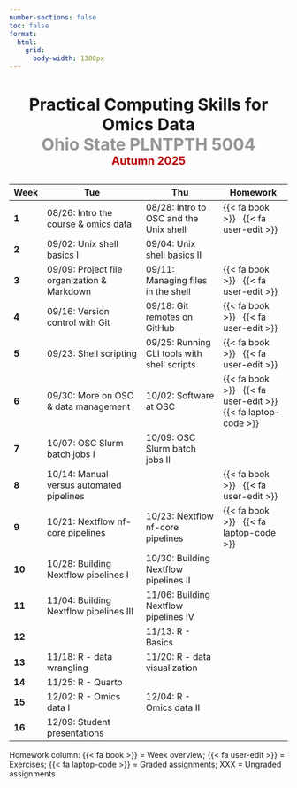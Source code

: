 ```yaml
---
number-sections: false
toc: false
format:
  html:
    grid:
      body-width: 1300px
---
```


<h3 align="center" style="font-size:30px">

Practical Computing Skills for Omics Data <br> [Ohio State PLNTPTH 5004<br>]{style="color:#969696"} [Autumn 2025]{style="color:#bb0000; font-size:20px"}

</h3>

| Week | Tue | Thu | Homework |
|-------|--------------------------|--------------------|------------------|
| **1** | 08/26: Intro the course & omics data | 08/28: Intro to OSC and the Unix shell | {{< fa book >}}   {{< fa user-edit >}} |
| **2** | 09/02: Unix shell basics I | 09/04: Unix shell basics II |  |
| **3** | 09/09: Project file organization & Markdown | 09/11: Managing files in the shell | {{< fa book >}}   {{< fa user-edit >}} |
| **4** | 09/16: Version control with Git | 09/18: Git remotes on GitHub | {{< fa book >}}   {{< fa user-edit >}} |
| **5** | 09/23: Shell scripting | 09/25: Running CLI tools with shell scripts | {{< fa book >}}   {{< fa user-edit >}} |
| **6** | 09/30: More on OSC & data management | 10/02: Software at OSC | {{< fa book >}}   {{< fa user-edit >}}   {{< fa laptop-code >}} |
| **7** | 10/07: OSC Slurm batch jobs I | 10/09: OSC Slurm batch jobs II |  |
| **8** | 10/14: Manual versus automated pipelines |  | {{< fa book >}}   {{< fa user-edit >}} |
| **9** | 10/21: Nextflow nf-core pipelines | 10/23: Nextflow nf-core pipelines | {{< fa book >}}   {{< fa laptop-code >}} |
| **10** | 10/28: Building Nextflow pipelines I | 10/30: Building Nextflow pipelines II |  |
| **11** | 11/04: Building Nextflow pipelines III | 11/06: Building Nextflow pipelines IV |  |
| **12** |  | 11/13: R - Basics |  |
| **13** | 11/18: R - data wrangling | 11/20: R - data visualization |  |
| **14** | 11/25: R - Quarto |  |  |
| **15** | 12/02: R - Omics data I | 12/04: R - Omics data II |  |
| **16** | 12/09: Student presentations |  |  |

::: legend2
Homework column: {{< fa book >}} = Week overview; {{< fa user-edit >}} = Exercises; {{< fa laptop-code >}} = Graded assignments; XXX = Ungraded assignments
:::
